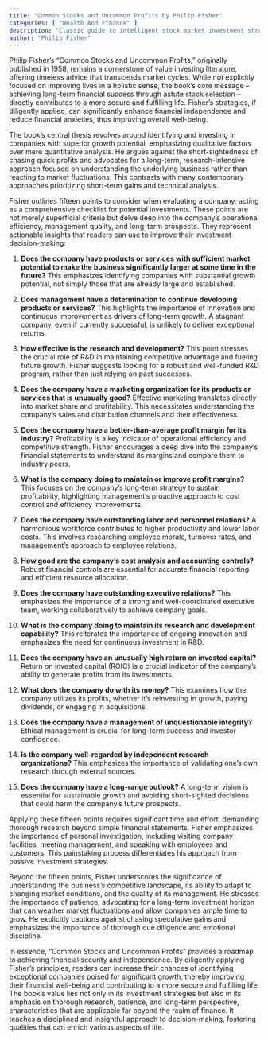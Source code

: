 ```yaml
---
title: "Common Stocks and Uncommon Profits by Philip Fisher"
categories: [ "Wealth And Finance" ]
description: "Classic guide to intelligent stock market investment strategy"
author: "Philip Fisher"
---
```

Philip Fisher's "Common Stocks and Uncommon Profits," originally published in 1958, remains a cornerstone of value investing literature, offering timeless advice that transcends market cycles.  While not explicitly focused on improving lives in a holistic sense, the book's core message – achieving long-term financial success through astute stock selection – directly contributes to a more secure and fulfilling life. Fisher's strategies, if diligently applied, can significantly enhance financial independence and reduce financial anxieties, thus improving overall well-being.

The book's central thesis revolves around identifying and investing in companies with superior growth potential, emphasizing qualitative factors over mere quantitative analysis.  He argues against the short-sightedness of chasing quick profits and advocates for a long-term, research-intensive approach focused on understanding the underlying business rather than reacting to market fluctuations.  This contrasts with many contemporary approaches prioritizing short-term gains and technical analysis.

Fisher outlines fifteen points to consider when evaluating a company, acting as a comprehensive checklist for potential investments.  These points are not merely superficial criteria but delve deep into the company's operational efficiency, management quality, and long-term prospects. They represent actionable insights that readers can use to improve their investment decision-making:

1. **Does the company have products or services with sufficient market potential to make the business significantly larger at some time in the future?** This emphasizes identifying companies with substantial growth potential, not simply those that are already large and established.

2. **Does management have a determination to continue developing products or services?** This highlights the importance of innovation and continuous improvement as drivers of long-term growth.  A stagnant company, even if currently successful, is unlikely to deliver exceptional returns.

3. **How effective is the research and development?**  This point stresses the crucial role of R&D in maintaining competitive advantage and fueling future growth. Fisher suggests looking for a robust and well-funded R&D program, rather than just relying on past successes.

4. **Does the company have a marketing organization for its products or services that is unusually good?**  Effective marketing translates directly into market share and profitability. This necessitates understanding the company's sales and distribution channels and their effectiveness.

5. **Does the company have a better-than-average profit margin for its industry?**  Profitability is a key indicator of operational efficiency and competitive strength. Fisher encourages a deep dive into the company's financial statements to understand its margins and compare them to industry peers.

6. **What is the company doing to maintain or improve profit margins?**  This focuses on the company's long-term strategy to sustain profitability, highlighting management's proactive approach to cost control and efficiency improvements.

7. **Does the company have outstanding labor and personnel relations?**  A harmonious workforce contributes to higher productivity and lower labor costs. This involves researching employee morale, turnover rates, and management's approach to employee relations.

8. **How good are the company's cost analysis and accounting controls?**  Robust financial controls are essential for accurate financial reporting and efficient resource allocation.

9. **Does the company have outstanding executive relations?**  This emphasizes the importance of a strong and well-coordinated executive team, working collaboratively to achieve company goals.

10. **What is the company doing to maintain its research and development capability?**  This reiterates the importance of ongoing innovation and emphasizes the need for continuous investment in R&D.

11. **Does the company have an unusually high return on invested capital?**  Return on invested capital (ROIC) is a crucial indicator of the company's ability to generate profits from its investments.

12. **What does the company do with its money?**  This examines how the company utilizes its profits, whether it's reinvesting in growth, paying dividends, or engaging in acquisitions.

13. **Does the company have a management of unquestionable integrity?**  Ethical management is crucial for long-term success and investor confidence.

14. **Is the company well-regarded by independent research organizations?**  This emphasizes the importance of validating one's own research through external sources.

15. **Does the company have a long-range outlook?**  A long-term vision is essential for sustainable growth and avoiding short-sighted decisions that could harm the company's future prospects.

Applying these fifteen points requires significant time and effort, demanding thorough research beyond simple financial statements.  Fisher emphasizes the importance of personal investigation, including visiting company facilities, meeting management, and speaking with employees and customers. This painstaking process differentiates his approach from passive investment strategies.

Beyond the fifteen points, Fisher underscores the significance of understanding the business's competitive landscape, its ability to adapt to changing market conditions, and the quality of its management.  He stresses the importance of patience, advocating for a long-term investment horizon that can weather market fluctuations and allow companies ample time to grow.  He explicitly cautions against chasing speculative gains and emphasizes the importance of thorough due diligence and emotional discipline.

In essence, "Common Stocks and Uncommon Profits" provides a roadmap to achieving financial security and independence.  By diligently applying Fisher's principles, readers can increase their chances of identifying exceptional companies poised for significant growth, thereby improving their financial well-being and contributing to a more secure and fulfilling life. The book's value lies not only in its investment strategies but also in its emphasis on thorough research, patience, and long-term perspective, characteristics that are applicable far beyond the realm of finance.  It teaches a disciplined and insightful approach to decision-making, fostering qualities that can enrich various aspects of life.

